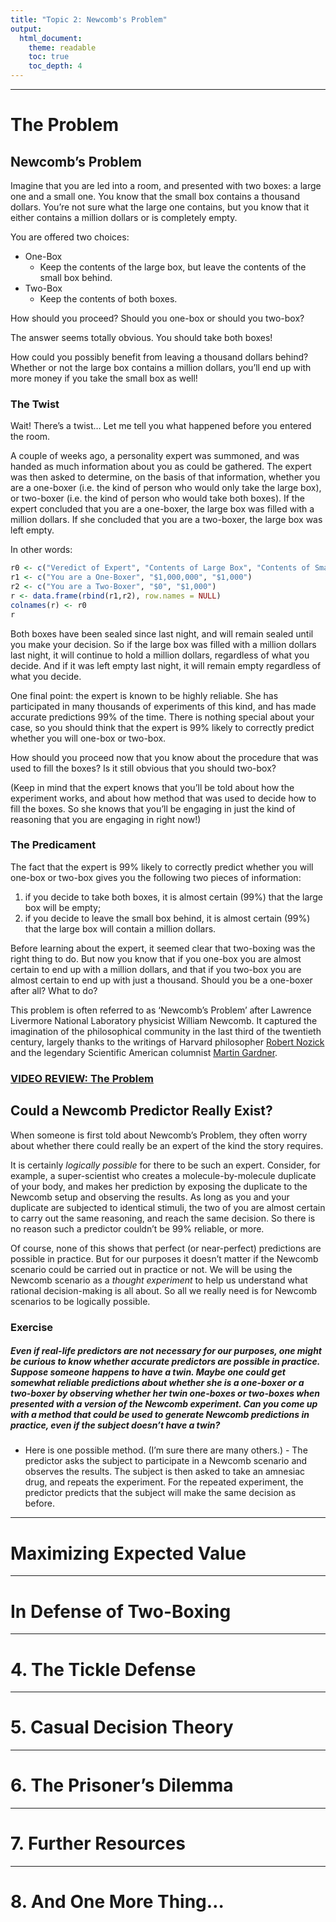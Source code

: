 ```yaml
---
title: "Topic 2: Newcomb's Problem"
output:
  html_document:
    theme: readable
    toc: true
    toc_depth: 4
---
```


----

# The Problem

## Newcomb's Problem

Imagine that you are led into a room, and presented with two boxes: a large one and a small one. You know that the small box contains a thousand dollars. You’re not sure what the large one contains, but you know that it either contains a million dollars or is completely empty. 

You are offered two choices:

- One-Box
    - Keep the contents of the large box, but leave the contents of the small box behind.

- Two-Box
    - Keep the contents of both boxes.

How should you proceed? Should you one-box or should you two-box?

The answer seems totally obvious. You should take both boxes!

How could you possibly benefit from leaving a thousand dollars behind? Whether or not the large box contains a million dollars, you’ll end up with more money if you take the small box as well!

### The Twist

Wait! There’s a twist… Let me tell you what happened before you entered the room.

A couple of weeks ago, a personality expert was summoned, and was handed as much information about you as could be gathered. The expert was then asked to determine, on the basis of that information, whether you are a one-boxer (i.e. the kind of person who would only take the large box),  or two-boxer (i.e. the kind of person who would take both boxes). If the expert concluded that you are a one-boxer, the large box was filled with a million dollars. If she concluded that you are a two-boxer, the large box was left empty. 

In other words:
```r
r0 <- c("Veredict of Expert", "Contents of Large Box", "Contents of Small Box")
r1 <- c("You are a One-Boxer", "$1,000,000", "$1,000")
r2 <- c("You are a Two-Boxer", "$0", "$1,000")
r <- data.frame(rbind(r1,r2), row.names = NULL)
colnames(r) <- r0
r
```

Both boxes have been sealed since last night, and will remain sealed until you make your decision. So if the large box was filled with a million dollars last night, it will continue to hold a million dollars, regardless of what you decide. And if it was left empty last night, it will remain empty regardless of what you decide.

One final point: the expert is known to be highly reliable. She has participated in many thousands of experiments of this kind, and has made accurate predictions 99% of the time. There is nothing special about your case, so you should think that the expert is 99% likely to correctly predict whether you will one-box or two-box. 

How should you proceed now that you know about the procedure that was used to fill the boxes? Is it still obvious that you should two-box?

(Keep in mind that the expert knows that you’ll be told about how the experiment works, and about how method that was used to decide how to fill the boxes. So she knows that you’ll be engaging in just the kind of reasoning that you are engaging in right now!)

### The Predicament

The fact that the expert is 99% likely to correctly predict whether you will one-box or two-box gives you the following two pieces of information:

1. if you decide to take both boxes, it is almost certain (99%) that the large box will be empty;
2. if you decide to leave the small box behind, it is almost certain (99%) that the large box will contain a million dollars.

Before learning about the expert, it seemed clear that two-boxing was the right thing to do. But now you know that if you one-box you are almost certain to end up with a million dollars, and that if you two-box you are almost certain to end up with just a thousand. Should you be a one-boxer after all? What to do?

This problem is often referred to as ‘Newcomb’s Problem’ after Lawrence Livermore National Laboratory physicist William Newcomb. It captured the imagination of the philosophical community in the last third of the twentieth century, largely thanks to the writings of Harvard philosopher [Robert Nozick](http://en.wikipedia.org/wiki/Robert_Nozick) and the legendary Scientific American columnist [Martin Gardner](http://en.wikipedia.org/wiki/Martin_Gardner).

### [VIDEO REVIEW: The Problem](https://www.youtube.com/watch?v=txS3km--3q8)

## Could a Newcomb Predictor Really Exist?

When someone is first told about Newcomb’s Problem, they often worry about whether there could really be an expert of the kind the story requires. 

It is certainly *logically possible* for there to be such an expert. Consider, for example, a super-scientist who creates a molecule-by-molecule duplicate of your body, and makes her prediction by exposing the duplicate to the Newcomb setup and observing the results. As long as you and your duplicate are subjected to identical stimuli, the two of you are almost certain to carry out the same reasoning, and reach the same decision. So there is no reason such a predictor couldn’t be 99% reliable, or more.

Of course, none of this shows that perfect (or near-perfect) predictions are possible in practice. But for our purposes it doesn’t matter if the Newcomb scenario could be carried out in practice or not. We will be using the Newcomb scenario as a *thought experiment* to help us understand what rational decision-making is all about. So all we really need is for Newcomb scenarios to be logically possible.

### Exercise

##### Even if real-life predictors are not necessary for our purposes, one might be curious to know whether accurate predictors are possible in practice. Suppose someone happens to have a twin. Maybe one could get somewhat reliable predictions about whether she is a one-boxer or a two-boxer by observing whether her twin one-boxes or two-boxes when presented with a version of the Newcomb experiment. Can you come up with a method that could be used to generate Newcomb predictions in practice, even if the subject doesn't have a twin?

- Here is one possible method. (I’m sure there are many others.) - The predictor asks the subject to participate in a Newcomb scenario and observes the results. The subject is then asked to take an amnesiac drug, and repeats the experiment. For the repeated experiment, the predictor predicts that the subject will make the same decision as before.

----

# Maximizing Expected Value

----

# In Defense of Two-Boxing

----

# 4. The Tickle Defense

----

# 5. Casual Decision Theory

----

# 6. The Prisoner's Dilemma

----

# 7. Further Resources

----

# 8. And One More Thing...